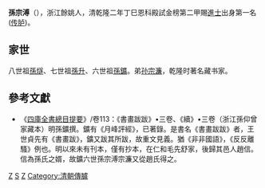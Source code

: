 '''孫宗溥'''（{{bd|?||?|}}），浙江餘姚人，清乾隆二年丁巳恩科殿試金榜第二甲賜[[進士|進士]]出身第一名([[传胪|传胪]])。

==家世==
八世祖[[孫燧_(弘治進士)|孫燧]]、七世祖[[孫升|孫升]]、六世祖[[孫鑛|孫鑛]]。弟[[孙宗濂|孙宗濂]]，乾隆时著名藏书家。

==參考文獻==
{{refbegin}}
*《[[四庫全書總目提要|四庫全書總目提要]]》/卷113：《書畫跋跋》•三卷、《續》•三卷（浙江孫仰曾家藏本）明孫鑛撰。鑛有《月峰評經》，已著錄。是書名《書畫跋跋》者，王世貞先有《書畫跋》，鑛又跋其所跋，故重文見義。猶《非非國語》，《反反離騷》例也。明以來未有刊本，僅有抄本，在仁和毛先舒家，後歸其邑人趙信。信為孫氏之婿，故鑛六世孫宗溥宗濂又從趙氏得之。
{{refend}}

{{乾隆二年丁巳恩科殿試金榜}}

[[Category:寿松堂孙氏|Z]]
[[Category:余姚人|S]]
[[Category:余姚孙氏|Z]]
[[Category:清朝傳臚|Category:清朝傳臚]]